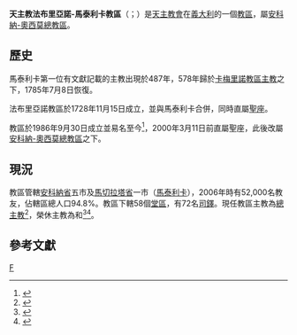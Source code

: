 {{Refimprove|time=2019-08-09T13:26:59+00:00}}
{{Infobox diocese
|name = 法布里亞諾-馬泰利卡
|jurisdiction = 教區
|latin = Dioecesis Fabrianensis-Mathelicensis
|local = 
|border = catholic
|image =Fabriano - S.Venanzio facciata.jpg
|image_size = 
|image_alt = 
|caption = 聖韋南齊奧主教座堂
|location = [[義大利|義大利]]
|rite = [[羅馬禮|羅馬禮]]
|territory = [[安科納省|安科納省]]、[[馬切拉塔省|馬切拉塔省]]
|population =52,000
|patron = [[聖若翰洗者|聖若翰洗者]]
|province = [[天主教安科納-奧西莫總教區|安科納-奧西莫]]
|established = 1986年
|cathedral = {{link-en|法布里亞諾主教座堂|Fabriano Cathedral|聖韋南齊奧主教座堂}}
|co-cathedral = {{link-en|馬泰利卡主教座堂|Matelica Cathedral|聖母升天共同主教座堂}}
|leadership = 主教 
|website =[http://www.fabriano-matelica.it/ 官方網頁]
|pope = {{incumbent pope}}
|ordinary = {{link-it|方濟各·馬薩拉|Francesco Massara}}
|coadjutor bishop = 
|auxiliary = 
|emeritus = {{link-it|若望·嘉祿·韋切里卡|Giancarlo Vecerrica}}<br />{{link-it|斯德望·魯索|Stefano Russo}}
|map = [[File:Roman_Catholic_Diocese_of_Fabriano-Matelica_in_Italy.jpg|250px]]
|map_caption = 教區管轄圖
}}

'''天主教法布里亞諾-馬泰利卡教區'''（{{lang-la|Dioecesis Fabrianensis-Mathelicensis}}；{{lang-it|Diocesi di Fabriano-Matelica}}）是[[天主教會|天主教會]]在[[義大利|義大利]]的一個[[教區|教區]]，屬[[天主教安科納-奧西莫總教區|安科納-奧西莫總教區]]。

==歷史==
馬泰利卡第一位有文獻記載的主教出現於487年，578年歸於[[天主教卡美日諾-聖塞韋里諾馬爾凱總教區|卡梅里諾教區主教]]之下，1785年7月8日恢復。

法布里亞諾教區於1728年11月15日成立，並與馬泰利卡合併，同時直屬[[聖座|聖座]]。

教區於1986年9月30日成立並易名至今<ref>{{cite book |title=ACTA APOSTOLICAE SEDIS |volume=LXXIX |year=1987 |publisher=Typis Polyglottis Vaticanis |pages=699-701 |url=https://www.vatican.va/archive/aas/documents/AAS-79-1987-ocr.pdf |accessdate=2020-04-09 |archiveurl=https://web.archive.org/web/20200409173800/https://www.vatican.va/archive/aas/documents/AAS-79-1987-ocr.pdf |archivedate=2020-04-09 |language=la |dead-url=no }}</ref>，2000年3月11日前直屬聖座，此後改屬[[天主教安科納-奧西莫總教區|安科納-奧西莫總教區]]之下。

==現況==
教區管轄[[安科納省|安科納省]]五市及[[馬切拉塔省|馬切拉塔省]]一市（[[馬泰利卡|馬泰利卡]]），2006年時有52,000名教友，佔轄區總人口94.8%。教區下轄58個[[堂區|堂區]]，有72名[[司鐸|司鐸]]。現任教區主教為{{link-it|方濟各·馬薩拉|Francesco Massara}}[[總主教|總主教]]<ref>{{cite press release |title=Resignations and Appointments, 27.06.2020 |url=https://press.vatican.va/content/salastampa/en/bollettino/pubblico/2020/06/27/200627b.html |publisher=Holy See Press Office |accessdate=2020-06-27 |archiveurl=https://web.archive.org/web/20200627112213/https://press.vatican.va/content/salastampa/en/bollettino/pubblico/2020/06/27/200627b.html |archivedate=2020-06-27 |language=en |date=2020-06-27 |dead-url=no }}</ref>，榮休主教為{{link-it|若望·嘉祿·韋切里卡|Giancarlo Vecerrica}}和{{link-it|斯德望·魯索|Stefano Russo}}<ref>{{cite press release |title=Other Pontifical Acts, 18.03.2016 |url=https://press.vatican.va/content/salastampa/en/bollettino/pubblico/2016/03/18/160318e.html |publisher=Holy See Press Office |accessdate=2019-08-09 |archiveurl=https://web.archive.org/web/20190809131808/https://press.vatican.va/content/salastampa/en/bollettino/pubblico/2016/03/18/160318e.html |archivedate=2019-08-09 |language=en |date=2016-03-18 |dead-url=no }}</ref><ref>{{cite press release |title=Resignations and Appointments, 27.04.2019 |url=https://press.vatican.va/content/salastampa/en/bollettino/pubblico/2019/04/27/190427c.html |publisher=Holy See Press Office |accessdate=2019-08-09 |archiveurl=https://web.archive.org/web/20190809130719/https://press.vatican.va/content/salastampa/en/bollettino/pubblico/2019/04/27/190427c.html |archivedate=2019-08-09 |language=en |date=2019-04-27 |dead-url=no }}</ref>。

==參考文獻==
{{reflist}}
{{意大利天主教教區}}
[[Category:義大利天主教教區|F]]